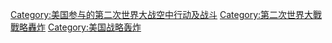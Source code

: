 [[Category:美国参与的第二次世界大战空中行动及战斗|Category:美国参与的第二次世界大战空中行动及战斗]]
[[Category:第二次世界大戰戰略轟炸|Category:第二次世界大戰戰略轟炸]]
[[Category:美国战略轰炸|Category:美国战略轰炸]]